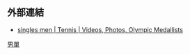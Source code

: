 {{Navbox
| name = 奧運網球男單金牌
| title = [[File:Olympic rings.svg|30px]] [[奧林匹克運動會網球比賽]]－男子單打金牌（1988年以後）
| titlestyle = background:gold
| liststyle = text-align:left;
| listclass = plainlist
| list1 = {{div col|colwidth=20em}}
*[[1988年夏季奧林匹克運動會網球比賽|1988]]：{{flagicon|TCH}} [[米洛斯拉夫·梅奇日|梅奇日]] 
*[[1992年夏季奧林匹克運動會網球比賽|1992]]：{{flagicon|SUI}} [[马克·罗塞特|-{zh-hans:罗塞特;zh-hk:羅錫;zh-tw:羅塞特;}-]] 
*[[1996年夏季奧林匹克運動會網球比賽|1996]]：{{flagicon|USA}} [[安德烈·阿加西|-{zh-hans:阿加西;zh-hk:阿加斯;zh-tw:阿格西;}-]] 
*[[2000年夏季奧林匹克運動會網球比賽|2000]]：{{flagicon|RUS}} [[叶夫盖尼·卡费尔尼科夫|-{zh-hans:卡费尔尼科夫;zh-hk:卡菲尼哥夫;zh-tw:卡菲尼可夫;}-]]
*[[2004年夏季奧林匹克運動會網球比賽|2004]]：{{flagicon|CHI}} [[尼古拉斯·馬蘇|马苏]]
*[[2008年夏季奧林匹克運動會網球比賽|2008]]：{{flagicon|ESP}} [[拉斐爾·拿度|-{zh-hans:纳达尔;zh-hk:拿度;zh-tw:納達爾;}-]] 
*[[2012年夏季奧林匹克運動會網球比賽|2012]]：{{flagicon|GBR}} [[安迪·穆雷|-{zh-hans:穆雷;zh-hk:梅利;zh-tw:莫瑞;}-]] 
*[[2016年夏季奧林匹克運動會網球比賽|2016]]：{{flagicon|GBR}} [[安迪·穆雷|-{zh-hans:穆雷;zh-hk:梅利;zh-tw:莫瑞;}-]] 
*[[2020年夏季奧林匹克運動會網球比賽|2020]]：{{flagicon|GER}} [[亞歷山大·茲韋列夫|-{zh-hans:兹韦列夫;zh-hk:施華利夫;zh-tw:茲維列夫;}-]]
{{div col end}}
}}<noinclude>
== 外部連結 ==
* {{en icon}} [http://www.olympic.org/tennis-singles-men singles men | Tennis | Videos, Photos, Olympic Medallists]

[[Category:奧林匹克運動會網球比賽冠軍模板|男單]]
</noinclude>